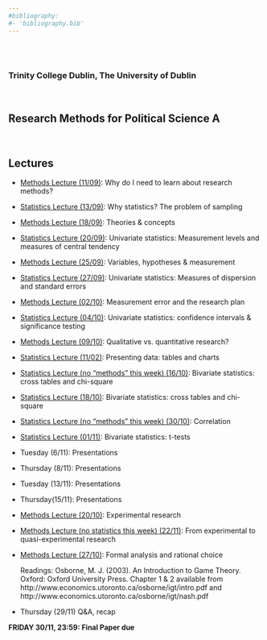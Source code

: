 ```yaml
---
#bibliography:
#- 'bibliography.bib'
---
```


<br>
<br>

### Trinity College Dublin, The University of Dublin

<br>

## **Research Methods for Political Science A**

<br>

## \center Lectures


- [Methods Lecture (11/09)](POU33011/MethodsMT01.pdf): Why do I need to learn about research methods?
- [Statistics Lecture (13/09)](POU33011/StatisticsMT01.pdf): Why statistics? The problem of sampling
- [Methods Lecture (18/09)](POU33011/MethodsMT02.pdf): Theories & concepts	
- [Statistics Lecture (20/09)](POU33011/StatisticsMT02.pdf):
Univariate statistics: Measurement levels and measures of central tendency
- [Methods Lecture (25/09)](POU33011/MethodsMT03.pdf): Variables, hypotheses & measurement	
- [Statistics Lecture (27/09)](POU33011/StatisticsMT03.pdf):
Univariate statistics: Measures of dispersion and standard errors
- [Methods Lecture (02/10)](POU33011/MethodsMT04.pdf): Measurement error and the research plan	
- [Statistics Lecture (04/10)](POU33011/StatisticsMT04.pdf):
Univariate statistics: confidence intervals & significance testing
- [Methods Lecture (09/10)](POU33011/MethodsMT05.pdf): Qualitative vs. quantitative research?	
- [Statistics Lecture (11/02)](POU33011/StatisticsMT05.pdf):
Presenting data: tables and charts
- [Statistics Lecture (no "methods" this week) (16/10)](POU33011/StatisticsMT06.pdf): Bivariate statistics: cross tables and chi-square	
- [Statistics Lecture (18/10)](POU33011/StatisticsMT06.pdf):
Bivariate statistics: cross tables and chi-square
- [Statistics Lecture (no "methods" this week) (30/10)](POU33011/StatisticsMT08a.pdf): Correlation	
- [Statistics Lecture (01/11)](POU33011/StatisticsMT08b.pdf):
Bivariate statistics: t-tests
- Tuesday (6/11): Presentations 
- Thursday (8/11): Presentations 

- Tuesday (13/11): Presentations 

- Thursday(15/11): Presentations 
- [Methods Lecture (20/10)](POU33011/MethodsMT11a.pdf): 
Experimental research

- [Methods Lecture (no statistics this week) (22/11)](POU33011/MethodsMT11b.pdf):
From experimental to quasi-experimental research
  
- [Methods Lecture (27/10)](POU33011/MethodsMT12.pdf): 
Formal analysis and rational choice

     Readings:  Osborne, M. J. (2003). An Introduction to Game Theory. Oxford: Oxford University Press. Chapter 1 & 2 available from http://www.economics.utoronto.ca/osborne/igt/intro.pdf and http://www.economics.utoronto.ca/osborne/igt/nash.pdf


- Thursday (29/11) Q&A, recap

**FRIDAY  30/11, 23:59: Final Paper due**
